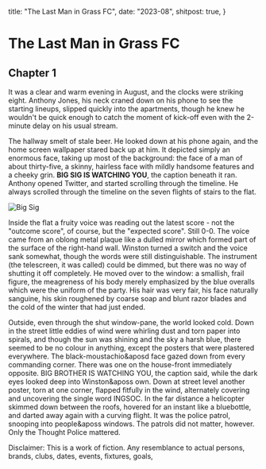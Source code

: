   title: "The Last Man in Grass FC",
  date: "2023-08",
  shitpost: true,
}

# The Last Man in Grass FC

## Chapter 1

It was a clear and warm evening in August, and the clocks were striking eight.
Anthony Jones, his neck craned down on his phone to see the starting lineups,
slipped quickly into the apartments, though he knew he wouldn't be quick enough
to catch the moment of kick-off even with the 2-minute delay on his usual
stream.

The hallway smelt of stale beer. He looked down at his phone again, and the home
screen wallpaper stared back up at him. It depicted simply an enormous face,
taking up most of the background: the face of a man of about thirty-five, a
skinny, hairless face with mildly handsome features and a cheeky grin. **BIG SIG
IS WATCHING YOU**, the caption beneath it ran. Anthony opened Twitter, and
started scrolling through the timeline. He always scrolled through the timeline
on the seven flights of stairs to the flat.

<div className="flex w-full justify-center">
  <Image src="/images/big-sig.webp" alt="Big Sig" width={200} height={267} />
</div>

Inside the flat a fruity voice was reading out the latest score - not the
"outcome score", of course, but the "expected score". Still 0-0. The voice came
from an oblong metal plaque like a dulled mirror which formed part of the
surface of the right-hand wall. Winston turned a switch and the voice sank
somewhat, though the words were still distinguishable. The instrument (the
telescreen, it was called) could be dimmed, but there was no way of shutting it
off completely. He moved over to the window: a smallish, frail figure, the
meagreness of his body merely emphasized by the blue overalls which were the
uniform of the party. His hair was very fair, his face naturally sanguine, his
skin roughened by coarse soap and blunt razor blades and the cold of the winter
that had just ended.

Outside, even through the shut window-pane, the world looked cold. Down in the
street little eddies of wind were whirling dust and torn paper into spirals, and
though the sun was shining and the sky a harsh blue, there seemed to be no
colour in anything, except the posters that were plastered everywhere. The
black-moustachio&aposd face gazed down from every commanding corner. There was
one on the house-front immediately opposite. BIG BROTHER IS WATCHING YOU, the
caption said, while the dark eyes looked deep into Winston&aposs own. Down at
street level another poster, torn at one corner, flapped fitfully in the wind,
alternately covering and uncovering the single word INGSOC. In the far distance
a helicopter skimmed down between the roofs, hovered for an instant like a
bluebottle, and darted away again with a curving flight. It was the police
patrol, snooping into people&aposs windows. The patrols did not matter, however.
Only the Thought Police mattered.

Disclaimer: This is a work of fiction. Any resemblance to actual persons,
brands, clubs, dates, events, fixtures, goals,

